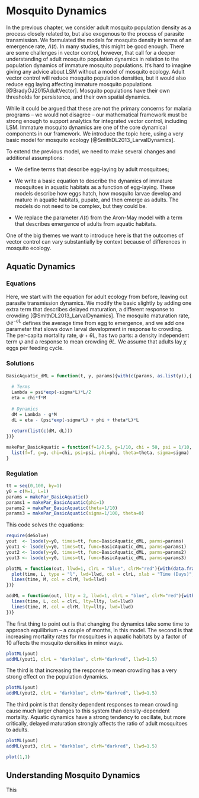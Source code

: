 # Mosquito Dynamics 

In the previous chapter, we consider adult mosquito population density as a process closely related to, but also exogenous to the process of parasite transmission. We formulated the models for mosquito density in terms of an emergence rate, $\Lambda(t)$. In many studies, this might be good enough. There are some challenges in vector control, however, that call for a deeper understanding of adult mosquito population dynamics in relation to the population dynamics of immature mosquito populations. It's hard to imagine giving any advice about LSM without a model of mosquito ecology. Adult vector control will reduce mosquito population densities, but it would also reduce egg laying affecting immature mosquito populations [@BradyOJ2015AdultVector]. Mosquito populations have their own thresholds for persistence, and their own spatial dynamics. 

While it could be argued that these are not the primary concerns for malaria programs -- we would not disagree -- our mathematical framework must be strong enough to support analytics for integrated vector control, including LSM. Immature mosquito dynamics are one of the core dynamical components in our framework. We introduce the topic here, using a very basic model for mosquito ecology [@SmithDL2013_LarvalDynamics]. 

To extend the previous model, we need to make several changes and additional assumptions: 

+ We define terms that describe egg-laying by adult mosquitoes; 

+ We write a basic equation to describe the dynamics of immature mosquitoes in aquatic habitats as a function of egg-laying. These models describe how eggs hatch, how mosquito larvae develop and mature in aquatic habitats, pupate, and then emerge as adults. The models do not need to be complex, but they could be. 

+ We replace the parameter $\Lambda(t)$ from the Aron-May model with a term that
describes emergence of adults from aquatic habitats.

One of the big themes we want to introduce here is that the outcomes of vector control can vary substantially by context because of differences in mosquito ecology. 

## Aquatic Dynamics 

### Equations

Here, we start with the equation for adult ecology from before, leaving out parasite transmission dynamics. We modify the basic slightly by adding one extra term that describes delayed maturation, a different response to crowding [@SmithDL2013_LarvalDynamics]. The mosquito maturation rate, $\psi e^{-\sigma L}$ defines the average time from egg to emergence, and we add one parameter that slows down larval development in response to crowding. The per-capita mortality rate, $\psi  + \theta L$, has two parts: a density independent term $\psi$ and a response to mean crowding $\theta L$. We assume that adults lay $\chi$ eggs per feeding cycle. 

\begin{equation}
\begin{array}{rl}
\frac{dM}{dt} &= \Lambda - g M\\  \\ \hline 
\frac{dL}{dt} &= \eta - (\psi e^{-\sigma L} + \phi + \theta L) L \\ 
\Lambda &= \frac{1}{2} \psi L e^{-\sigma L}\\ 
\eta &= \chi f M \\ 
\end{array}
\end{equation}

### Solutions

```r
BasicAquatic_dML = function(t, y, params){with(c(params, as.list(y)),{
   
  # Terms 
  Lambda = psi*exp(-sigma*L)*L/2 
  eta = chi*f*M 
   
  # Dynamics 
  dM = Lambda - g*M
  dL = eta - (psi*exp(-sigma*L) + phi + theta*L)*L 
  
  return(list(c(dM, dL)))
})} 
```


```r
makePar_BasicAquatic = function(f=1/2.5, g=1/10, chi = 50, psi = 1/10, phi = 1/10, theta = 1/100, sigma=0){
  list(f=f, g=g, chi=chi, psi=psi, phi=phi, theta=theta, sigma=sigma)
}
```

### Regulation 

```r
tt = seq(0,100, by=1) 
y0 = c(M=1, L=1)
params = makePar_BasicAquatic()
params1 = makePar_BasicAquatic(phi=1)
params2 = makePar_BasicAquatic(theta=1/10)
params3 = makePar_BasicAquatic(sigma=1/100, theta=0)
```

This code solves the equations: 

```r
require(deSolve)
yout  <- lsode(y=y0, times=tt, func=BasicAquatic_dML, parms=params) 
yout1 <- lsode(y=y0, times=tt, func=BasicAquatic_dML, parms=params1) 
yout2 <- lsode(y=y0, times=tt, func=BasicAquatic_dML, parms=params2) 
yout3 <- lsode(y=y0, times=tt, func=BasicAquatic_dML, parms=params3) 
```

```r
plotML = function(out, llwd=1, clrL = "blue", clrM="red"){with(data.frame(out),{
  plot(time, L, type = "l", lwd=llwd, col = clrL, xlab = "Time (Days)", ylab = "Density") 
  lines(time, M, col = clrM, lwd=llwd) 
})}

addML = function(out, llty = 2, llwd=1, clrL = "blue", clrM="red"){with(data.frame(out),{
  lines(time, L, col = clrL, lty=llty, lwd=llwd) 
  lines(time, M, col = clrM, lty=llty, lwd=llwd) 
})}

```

The first thing to point out is that changing the dynamics take some time to approach equilibrium -- a couple of months, in this model. The second is that increasing mortality rates for mosquitoes in aquatic habitats by a factor of 10 affects the mosquito densities in minor ways. 

```r
plotML(yout)
addML(yout1, clrL = "darkblue", clrM="darkred", llwd=1.5)
```

The third is that increasing the response to mean crowding has a very strong effect on the population dynamics. 

```r
plotML(yout)
addML(yout2, clrL = "darkblue", clrM="darkred", llwd=1.5)
```

The third point is that density dependent responses to mean crowding cause much larger changes to this system than density-dependent mortality. Aquatic dynamics have a strong tendency to oscillate, but more critically, delayed maturation strongly affects the ratio of adult mosquitoes to adults.  

```r
plotML(yout)
addML(yout3, clrL = "darkblue", clrM="darkred", llwd=1.5)
```

```r
plot(1,1)
```

## Understanding Mosquito Dynamics 

This 
